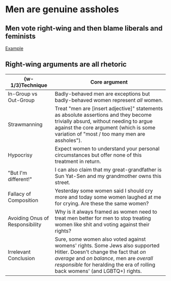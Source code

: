 #   Men are genuine assholes

##  Men vote right-wing and then blame liberals and feminists

[Example](https://old.reddit.com/r/CuratedTumblr/comments/1l609np/stop_coddling_these_people/)

##  Right-wing arguments are all rhetoric

|  \{w-1/3\}Technique  |  Core argument  |
|  ----  |  ----  |
|  In-Group vs Out-Group  |  Badly-behaved men are exceptions but badly-behaved women represent _all_ women.  |
|  Strawmanning  |  Treat "men are [insert adjective]" statements as absolute assertions and they become trivially absurd, without needing to argue against the core argument (which is some variation of "most / too many men are assholes").  |
|  Hypocrisy  |  Expect women to understand your personal circumstances but offer none of this treatment in return.  |
|  "But I'm different!"  |  I can also claim that my great-grandfather is Sun Yat-Sen and my grandmother owns this street.  |
|  Fallacy of Composition  |  Yesterday some women said I should cry more and today some women laughed at me for crying. Are these the same women?  |
|  Avoiding Onus of Responsibility  |  Why is it always framed as women need to treat men better for men to stop treating women like shit and voting against their rights?  |
|  Irrelevant Conclusion  |  Sure, some women also voted against womens' rights. Some Jews also supported Hitler. Doesn't change the fact that _on average_ and _on balance_, men are _overall responsible_ for heralding the era of rolling back womens' (and LGBTQ+) rights.  |
